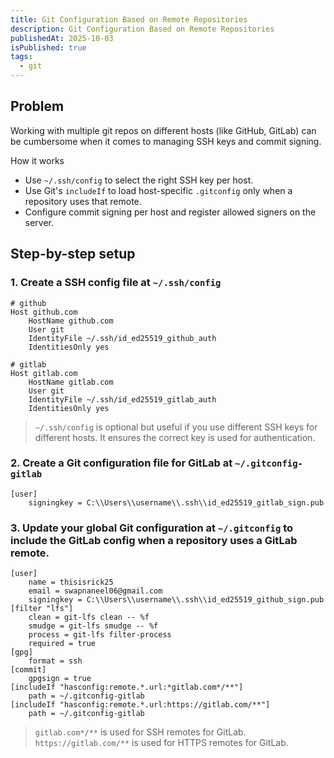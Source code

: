 ```yaml
---
title: Git Configuration Based on Remote Repositories
description: Git Configuration Based on Remote Repositories
publishedAt: 2025-10-03
isPublished: true
tags:
  - git
---
```


## Problem

Working with multiple git repos on different hosts (like GitHub, GitLab) can be cumbersome when it comes to managing SSH keys and commit signing. 

How it works
- Use `~/.ssh/config` to select the right SSH key per host.
- Use Git's `includeIf` to load host-specific `.gitconfig` only when a repository uses that remote.
- Configure commit signing per host and register allowed signers on the server.


## Step-by-step setup

### 1. Create a SSH config file at `~/.ssh/config`

```shell title="C://Users/username/.ssh/config"
# github
Host github.com
    HostName github.com
    User git
    IdentityFile ~/.ssh/id_ed25519_github_auth
    IdentitiesOnly yes

# gitlab
Host gitlab.com
    HostName gitlab.com
    User git
    IdentityFile ~/.ssh/id_ed25519_gitlab_auth
    IdentitiesOnly yes
```

> `~/.ssh/config` is optional but useful if you use different SSH keys for different hosts. It ensures the correct key is used for authentication.

### 2. Create a Git configuration file for GitLab at `~/.gitconfig-gitlab`

```shell title="C://Users/username/.gitconfig-gitlab"
[user]
	signingkey = C:\\Users\\username\\.ssh\\id_ed25519_gitlab_sign.pub
```

### 3. Update your global Git configuration at `~/.gitconfig` to include the GitLab config when a repository uses a GitLab remote.

```shell title="C://Users/username/.gitconfig" {14-17}
[user]
	name = thisisrick25
	email = swapnaneel06@gmail.com
	signingkey = C:\\Users\\username\\.ssh\\id_ed25519_github_sign.pub
[filter "lfs"]
	clean = git-lfs clean -- %f
	smudge = git-lfs smudge -- %f
	process = git-lfs filter-process
	required = true
[gpg]
	format = ssh
[commit]
	gpgsign = true
[includeIf "hasconfig:remote.*.url:*gitlab.com*/**"]
    path = ~/.gitconfig-gitlab
[includeIf "hasconfig:remote.*.url:https://gitlab.com/**"]
    path = ~/.gitconfig-gitlab
```
> `gitlab.com*/**` is used for SSH remotes for GitLab. `https://gitlab.com/**` is used for HTTPS remotes for GitLab.
